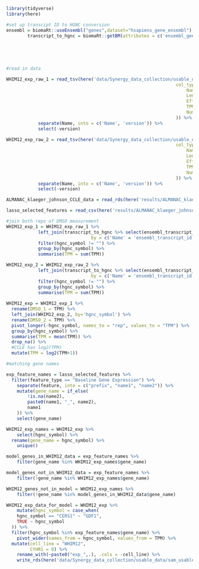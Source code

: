 ```r
library(tidyverse)
library(here)
```

```r
#set up transcipt ID to HGNC conversion
ensembl = biomaRt::useEnsembl("genes",dataset="hsapiens_gene_ensembl")
		transcript_to_hgnc = biomaRt::getBM(attributes = c('ensembl_gene_id', 
																											 'ensembl_transcript_id',
																											 'ensembl_transcript_id_version',
																											 'hgnc_symbol'), 
																				mart = ensembl)
```

```r
#read in data

WHIM12_exp_raw_1 = read_tsv(here('data/Synergy_data_collection/usable_data/sam_usable/RNAseq/WHIM12_1_alignment/quant.sf'), 
																col_types = cols(
																	Name = col_character(),
																	Length = col_double(),
																	EffectiveLength = col_double(),
																	TPM = col_double(),
																	NumReads = col_double()
																)) %>% 
			separate(Name, into = c('Name', 'version')) %>%
			select(-version)

WHIM12_exp_raw_2 = read_tsv(here('data/Synergy_data_collection/usable_data/sam_usable/RNAseq/WHIM12_2_alignment/quant.sf'), 
																col_types = cols(
																	Name = col_character(),
																	Length = col_double(),
																	EffectiveLength = col_double(),
																	TPM = col_double(),
																	NumReads = col_double()
																)) %>% 
			separate(Name, into = c('Name', 'version')) %>%
			select(-version)

ALMANAC_klaeger_johnson_CCLE_data = read_rds(here('results/ALMANAC_klaeger_johnson_models/breast_cancer_models/ALMANAC_klaeger_johnson_data_for_ml_breast.rds.gz'))

lasso_selected_features = read_csv(here('results/ALMANAC_klaeger_johnson_models/breast_cancer_models/lasso_selected_features_all_kinases_forced_in.csv'))
```

```r
#join both reps of DMSO measurement
WHIM12_exp_1 = WHIM12_exp_raw_1 %>% 
			left_join(transcript_to_hgnc %>% select(ensembl_transcript_id,hgnc_symbol), 
								by = c('Name' = 'ensembl_transcript_id')) %>%
			filter(hgnc_symbol != "") %>%
			group_by(hgnc_symbol) %>%
			summarise(TPM = sum(TPM))

WHIM12_exp_2 = WHIM12_exp_raw_2 %>% 
			left_join(transcript_to_hgnc %>% select(ensembl_transcript_id,hgnc_symbol), 
								by = c('Name' = 'ensembl_transcript_id')) %>%
			filter(hgnc_symbol != "") %>%
			group_by(hgnc_symbol) %>%
			summarise(TPM = sum(TPM))
		
WHIM12_exp = WHIM12_exp_1 %>% 
  rename(DMSO_1 = TPM) %>% 
  left_join(WHIM12_exp_2, by='hgnc_symbol') %>% 
  rename(DMSO_2 = TPM) %>% 
  pivot_longer(-hgnc_symbol, names_to = "rep", values_to = "TPM") %>% 
  group_by(hgnc_symbol) %>% 
  summarise(TPM = mean(TPM)) %>% 
  drop_na() %>% 
  #CCLE has log2(TPM)
  mutate(TPM = log2(TPM+1))
```

```r
#matching gene names

exp_feature_names = lasso_selected_features %>% 
  filter(feature_type == "Baseline Gene Expression") %>% 
	separate(feature, into = c("prefix", "name1", "name2")) %>% 
	mutate(gene_name = if_else(
		!is.na(name2),
		paste0(name1, "_", name2),
		name1
	)) %>% 
	select(gene_name)

WHIM12_exp_names = WHIM12_exp %>% 
	select(hgnc_symbol) %>%
  rename(gene_name = hgnc_symbol) %>% 
	unique()

model_genes_in_WHIM12_data = exp_feature_names %>% 
	filter(gene_name %in% WHIM12_exp_names$gene_name)

model_genes_not_in_WHIM12_data = exp_feature_names %>% 
	filter(!gene_name %in% WHIM12_exp_names$gene_name)

WHIM12_genes_not_in_model = WHIM12_exp_names %>% 
	filter(!gene_name %in% model_genes_in_WHIM12_data$gene_name)


```

```r
WHIM12_exp_data_for_model = WHIM12_exp %>% 
    mutate(hgnc_symbol = case_when(
    hgnc_symbol == "CERS1" ~ "GDF1",
    TRUE ~ hgnc_symbol
  )) %>% 
  filter(hgnc_symbol %in% exp_feature_names$gene_name) %>% 
	pivot_wider(names_from = hgnc_symbol, values_from = TPM) %>% 
  mutate(cell_line = "WHIM12",
         CYHR1 = 0) %>% 
	rename_with(~paste0("exp_",.), .cols = -cell_line) %>% 
	write_rds(here('data/Synergy_data_collection/usable_data/sam_usable/RNAseq/WHIM12_RNAseq_data_for_ALMANAC_klaeger_johnson_all_kinases_forced_in.rds'))
```

